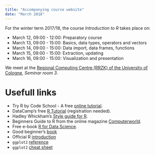 ```yaml
---
title: "Accompanying course website"
date: "March 2018"
---
```


For the winter term 2017/18, the course *Introduction to R* takes place on:

- March 12, 09:00 - 12:00: Preparatory course 
- March 13, 09:00 - 15:00: Basics, data types, operators and vectors
- March 14, 09:00 - 15:00: Data import, data frames, functions
- March 15, 09:00 - 15:00: Extraction, updating
- March 16, 09:00 - 15:00: Visualization and presentation

We meet at the [Regional Computing Centre (RRZK) of the University of Cologne](https://goo.gl/maps/Do8i2vCYgJt), *Seminar room 3*.

# <i class="fa fa-link"></i> Usefull links

- Try R by Code School - A free [online tutorial](http://tryr.codeschool.com/).
- DataCamp’s free [R Tutorial](https://www.datacamp.com/courses/free-introduction-to-r) (registration needed).
- Hadley Whickham's [Style guide for R](http://adv-r.had.co.nz/Style.html).
- Beginners Guide to R from the online magazine [Computerworld](https://www.computerworld.com/article/2497143/business-intelligence/business-intelligence-beginner-s-guide-to-r-introduction.html).
- Free e-book [R for Data Science](http://r4ds.had.co.nz/).
- Good beginner's [book](http://www.springer.com/de/book/9780387790534)
- Official R [introduction](https://cran.r-project.org/doc/manuals/R-intro.html)
- `ggplot2` [reference](http://ggplot2.tidyverse.org/reference/)
- `ggplot2` [cheat sheet](https://www.rstudio.org/links/data_visualization_cheat_sheet)




